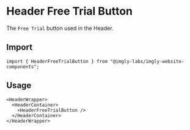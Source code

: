 

<Meta of={HeaderFreeTrialButtonStories} />

# Header Free Trial Button

The `Free Trial` button used in the Header.

<Story of={HeaderFreeTrialButtonStories.Default} />

## Import

```tsx
import { HeaderFreeTrialButton } from "@imgly-labs/imgly-website-components";
```

## Usage

```tsx
<HeaderWrapper>
  <HeaderContainer>
    <HeaderFreeTrialButton />
  </HeaderContainer>
</HeaderWrapper>
```
